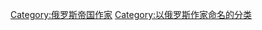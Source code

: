 {{Catmore}}
{{Commonscat|Nikolai Gogol}}

{{DEFAULTSORT:Gogol, Nikolai}}
[[Category:俄罗斯帝国作家|Category:俄罗斯帝国作家]]
[[Category:以俄罗斯作家命名的分类|Category:以俄罗斯作家命名的分类]]